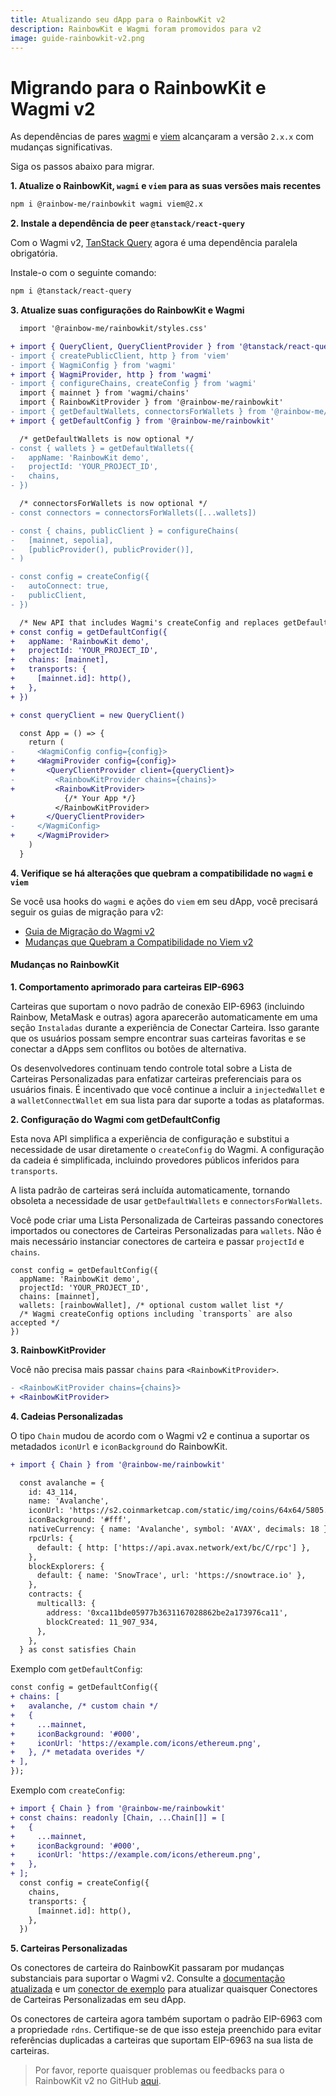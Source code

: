 ```yaml
---
title: Atualizando seu dApp para o RainbowKit v2
description: RainbowKit e Wagmi foram promovidos para v2
image: guide-rainbowkit-v2.png
---
```


# Migrando para o RainbowKit e Wagmi v2

As dependências de pares [wagmi](https://wagmi.sh) e [viem](https://viem.sh) alcançaram a versão `2.x.x` com mudanças significativas.

Siga os passos abaixo para migrar.

**1. Atualize o RainbowKit, `wagmi` e `viem` para as suas versões mais recentes**

```bash
npm i @rainbow-me/rainbowkit wagmi viem@2.x
```

**2. Instale a dependência de peer `@tanstack/react-query`**

Com o Wagmi v2, [TanStack Query](https://tanstack.com/query/v5/docs/react/overview) agora é uma dependência paralela obrigatória.

Instale-o com o seguinte comando:

```bash
npm i @tanstack/react-query
```

**3. Atualize suas configurações do RainbowKit e Wagmi**

```diff
  import '@rainbow-me/rainbowkit/styles.css'

+ import { QueryClient, QueryClientProvider } from '@tanstack/react-query'
- import { createPublicClient, http } from 'viem'
- import { WagmiConfig } from 'wagmi'
+ import { WagmiProvider, http } from 'wagmi'
- import { configureChains, createConfig } from 'wagmi'
  import { mainnet } from 'wagmi/chains'
  import { RainbowKitProvider } from '@rainbow-me/rainbowkit'
- import { getDefaultWallets, connectorsForWallets } from '@rainbow-me/rainbowkit'
+ import { getDefaultConfig } from '@rainbow-me/rainbowkit'

  /* getDefaultWallets is now optional */
- const { wallets } = getDefaultWallets({
-   appName: 'RainbowKit demo',
-   projectId: 'YOUR_PROJECT_ID',
-   chains,
- })

  /* connectorsForWallets is now optional */
- const connectors = connectorsForWallets([...wallets])

- const { chains, publicClient } = configureChains( 
-   [mainnet, sepolia], 
-   [publicProvider(), publicProvider()],
- )

- const config = createConfig({
-   autoConnect: true,
-   publicClient,
- })

  /* New API that includes Wagmi's createConfig and replaces getDefaultWallets and connectorsForWallets */
+ const config = getDefaultConfig({
+   appName: 'RainbowKit demo',
+   projectId: 'YOUR_PROJECT_ID',
+   chains: [mainnet],
+   transports: {
+     [mainnet.id]: http(),
+   },
+ })

+ const queryClient = new QueryClient()

  const App = () => {
    return (
-     <WagmiConfig config={config}>
+     <WagmiProvider config={config}>
+       <QueryClientProvider client={queryClient}>
-         <RainbowKitProvider chains={chains}>
+         <RainbowKitProvider>
            {/* Your App */}
          </RainbowKitProvider>
+       </QueryClientProvider>
-     </WagmiConfig>
+     </WagmiProvider>
    )
  }
```

**4. Verifique se há alterações que quebram a compatibilidade no `wagmi` e `viem`**

Se você usa hooks do `wagmi` e ações do `viem` em seu dApp, você precisará seguir os guias de migração para v2:

- [Guia de Migração do Wagmi v2](https://wagmi.sh/react/guides/migrate-from-v1-to-v2)
- [Mudanças que Quebram a Compatibilidade no Viem v2](https://viem.sh/docs/migration-guide.html#_2-x-x-breaking-changes)

#### Mudanças no RainbowKit

**1. Comportamento aprimorado para carteiras EIP-6963**

Carteiras que suportam o novo padrão de conexão EIP-6963 (incluindo Rainbow, MetaMask e outras) agora aparecerão automaticamente em uma seção `Instaladas` durante a experiência de Conectar Carteira. Isso garante que os usuários possam sempre encontrar suas carteiras favoritas e se conectar a dApps sem conflitos ou botões de alternativa.

Os desenvolvedores continuam tendo controle total sobre a Lista de Carteiras Personalizadas para enfatizar carteiras preferenciais para os usuários finais. É incentivado que você continue a incluir a `injectedWallet` e a `walletConnectWallet` em sua lista para dar suporte a todas as plataformas.

**2. Configuração do Wagmi com getDefaultConfig**

Esta nova API simplifica a experiência de configuração e substitui a necessidade de usar diretamente o `createConfig` do Wagmi. A configuração da cadeia é simplificada, incluindo provedores públicos inferidos para `transports`.

A lista padrão de carteiras será incluída automaticamente, tornando obsoleta a necessidade de usar `getDefaultWallets` e `connectorsForWallets`.

Você pode criar uma Lista Personalizada de Carteiras passando conectores importados ou conectores de Carteiras Personalizadas para `wallets`. Não é mais necessário instanciar conectores de carteira e passar `projectId` e `chains`.

```
const config = getDefaultConfig({
  appName: 'RainbowKit demo',
  projectId: 'YOUR_PROJECT_ID',
  chains: [mainnet],
  wallets: [rainbowWallet], /* optional custom wallet list */
  /* Wagmi createConfig options including `transports` are also accepted */
})
```

**3. RainbowKitProvider**

Você não precisa mais passar `chains` para `<RainbowKitProvider>`.

```diff
- <RainbowKitProvider chains={chains}>
+ <RainbowKitProvider>
```

**4. Cadeias Personalizadas**

O tipo `Chain` mudou de acordo com o Wagmi v2 e continua a suportar os metadados `iconUrl` e `iconBackground` do RainbowKit.

```diff
+ import { Chain } from '@rainbow-me/rainbowkit'

  const avalanche = {
    id: 43_114,
    name: 'Avalanche',
    iconUrl: 'https://s2.coinmarketcap.com/static/img/coins/64x64/5805.png',
    iconBackground: '#fff',
    nativeCurrency: { name: 'Avalanche', symbol: 'AVAX', decimals: 18 },
    rpcUrls: {
      default: { http: ['https://api.avax.network/ext/bc/C/rpc'] },
    },
    blockExplorers: {
      default: { name: 'SnowTrace', url: 'https://snowtrace.io' },
    },
    contracts: {
      multicall3: {
        address: '0xca11bde05977b3631167028862be2a173976ca11',
        blockCreated: 11_907_934,
      },
    },
  } as const satisfies Chain
```

Exemplo com `getDefaultConfig`:

```diff
const config = getDefaultConfig({
+ chains: [
+   avalanche, /* custom chain */
+   {
+     ...mainnet,
+     iconBackground: '#000',
+     iconUrl: 'https://example.com/icons/ethereum.png',
+   }, /* metadata overides */
+ ],
});
```

Exemplo com `createConfig`:

```diff
+ import { Chain } from '@rainbow-me/rainbowkit'
+ const chains: readonly [Chain, ...Chain[]] = [
+   {
+     ...mainnet,
+     iconBackground: '#000',
+     iconUrl: 'https://example.com/icons/ethereum.png',
+   },
+ ];
  const config = createConfig({
    chains,
    transports: {
      [mainnet.id]: http(),
    },
  })
```

**5. Carteiras Personalizadas**

Os conectores de carteira do RainbowKit passaram por mudanças substanciais para suportar o Wagmi v2. Consulte a [documentação atualizada](https://www.rainbowkit.com/docs/custom-wallets) e um [conector de exemplo](packages/rainbowkit/src/wallets/walletConnectors/rainbowWallet/rainbowWallet.ts) para atualizar quaisquer Conectores de Carteiras Personalizadas em seu dApp.

Os conectores de carteira agora também suportam o padrão EIP-6963 com a propriedade `rdns`. Certifique-se de que isso esteja preenchido para evitar referências duplicadas a carteiras que suportam EIP-6963 na sua lista de carteiras.

> Por favor, reporte quaisquer problemas ou feedbacks para o RainbowKit v2 no GitHub [aqui](https://github.com/rainbow-me/rainbowkit/issues/new/choose).
